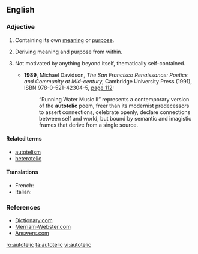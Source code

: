 ==English==

===Adjective===
{{en-adj}}

# {{context|of an entity or event|lang=en}} Containing its own [[meaning]] or [[purpose]].
# {{context|of a person|lang=en}} Deriving meaning and purpose from within.
# {{context|arts|of a work of art or literature|lang=en}} Not motivated by anything beyond itself, thematically self-contained.
#* '''1989''', Michael Davidson, ''The San Francisco Renaissance: Poetics and Community at Mid-century'', Cambridge University Press (1991), ISBN 978-0-521-42304-5, [http://books.google.com/books?id=e_q1WZR8eHIC&pg=PA112&dq=autotelic page 112]:
#*: “Running Water Music II” represents a contemporary version of the '''autotelic''' poem, freer than its modernist predecessors to assert connections, celebrate openly, declare connections between self and world, but bound by semantic and imagistic frames that derive from a single source.

====Related terms====
* [[autotelism]]
* [[heterotelic]]

====Translations====
* French: {{t+|fr|autotélique}}
* Italian: {{t+|it|autotelico}}

===References===
* [http://dictionary.reference.com/browse/autotelic Dictionary.com]
* [http://www.m-w.com/dictionary/autotelic Merriam-Webster.com]
* [http://www.answers.com/topic/autotelic Answers.com]

[[ro:autotelic]]
[[ta:autotelic]]
[[vi:autotelic]]